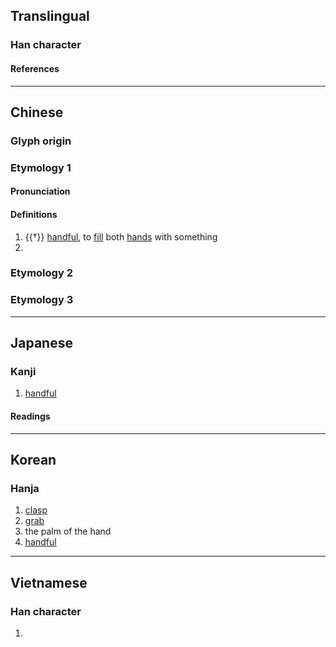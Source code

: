 {{character info}}
==Translingual==

===Han character===
{{Han char|rn=20|rad=勹|as=06|sn=8|four=27920|canj=PFD|ids=⿹勹米}}

====References====
{{Han ref|kx=0151.120|dkj=02523|dj=0340.180|hdz=10259.010|uh=530A}}

----

==Chinese==
{{zh-forms|alt=𦥑:ancient form}}

===Glyph origin===
{{Han etym}}

===Etymology 1===

====Pronunciation====
{{zh-pron
|m=jū
|c=guk1
|h=pfs=
|md=
|mn=kiok
|w=
|mc=y
|oc=y
|cat=n
}}

====Definitions====
{{zh-hanzi}}

# {{†}} [[handful]], to [[fill]] both [[hand]]s with something <!--《康熙字典》匊：『...《說文》在手曰匊。《徐曰》手掬米，會意。《玉篇》兩手也，滿手也，手中也，物在手也。《詩·唐風》椒聊之實，蕃衍盈匊。』-->
# {{zh-alt-form|掬}} <!-- [2] 《廣韻·入聲·屋·菊》匊：物在手。[2]《集韻》或作掬。-->

===Etymology 2===
{{zh-see|鞠|ss}}

===Etymology 3===
{{zh-see|掬|ssv}}

----

==Japanese==

===Kanji===
{{ja-kanji|grade=|rs=勹06}}

# [[handful]]

====Readings====
{{ja-readings
|on=きく, こく
|kun=すくう, たなごころ
}}

----

==Korean==

===Hanja===
{{ko-hanja|국}}

# [[clasp]]
# [[grab]]
# the palm of the hand
# [[handful]]

----

==Vietnamese==

===Han character===
{{vi-readings|rs=勹06|hanviet=cúc}}

# {{rfdef|vi|sort=勹06}}

{{cln|vi|Han tu}}